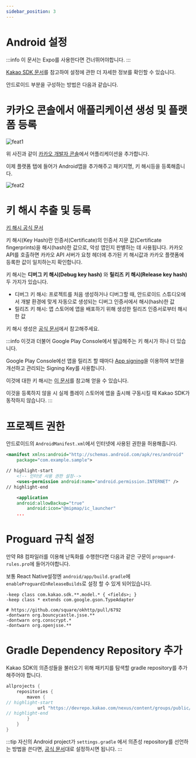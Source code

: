 ```yaml
---
sidebar_position: 3
---
```


# Android 설정

:::info
이 문서는 Expo를 사용한다면 건너뛰어야합니다.
:::

[Kakao SDK 문서](https://developers.kakao.com/docs/latest/ko/android/getting-started)를 참고하여 설정에 관한 더 자세한 정보를 확인할 수 있습니다.

안드로이드 부분을 구성하는 방법은 다음과 같습니다.

# 카카오 콘솔에서 애플리케이션 생성 및 플랫폼 등록

![feat1](https://raw.githubusercontent.com/mym0404/image-archive/master/202404211426201.webp)

위 사진과 같이 [카카오 개발자 콘솔](https://developers.kakao.com/console/app)에서 어플리케이션을 추가합니다.

이제 플랫폼 탭에 들어가 Android앱을 추가해주고 패키지명, 키 해시등을 등록해줍니다.

![feat2](https://raw.githubusercontent.com/mym0404/image-archive/master/202404211427510.webp)

# 키 해시 추출 및 등록

[키 해시 공식 문서](https://developers.kakao.com/docs/latest/ko/android/getting-started#before-you-begin-add-key-hash)

키 해시(Key Hash)란 인증서(Certificate)의 인증서 지문 값(Certificate fingerprints)을 해시(hash)한 값으로,
악성 앱인지 판별하는 데 사용됩니다.
카카오 API를 호출하면 카카오 API 서버가 요청 헤더에 추가된
키 해시값과 카카오 플랫폼에 등록한 값이 일치하는지 확인합니다.

키 해시는 **디버그 키 해시(Debug key hash)** 와 **릴리즈 키 해시(Release key hash)** 두 가지가 있습니다.

- 디버그 키 해시: 프로젝트를 처음 생성하거나 디버그할 때, 안드로이드 스튜디오에서 개발 환경에 맞게 자동으로 생성되는 디버그 인증서에서 해시(hash)한 값
- 릴리즈 키 해시: 앱 스토어에 앱을 배포하기 위해 생성한 릴리즈 인증서로부터 해시한 값

키 해시 생성은 [공식 문서](https://developers.kakao.com/docs/latest/ko/android/getting-started#before-you-begin-add-key-hash)에서 참고해주세요.

:::info
이것과 더불어 Google Play Console에서 발급해주는 키 해시가 하나 더 있습니다.

Google Play Console에선 앱을 릴리즈 할 때마다 [App signing](https://play.google.com/console/about/app-integrity/)을
이용하여 보안을 개선하고 관리되는 Signing Key를 사용합니다.

이것에 대한 키 해시는 [이 문서](https://developers.kakao.com/docs/latest/ko/android/getting-started#before-you-begin-add-key-hash-using-console)를 참고해 얻을 수 있습니다.

이것을 등록하지 않을 시 실제 플레이 스토어에 앱을 출시해 구동시킬 때 Kakao SDK가 동작하지 않습니다.
:::

# 프로젝트 권한

안드로이드의 `AndroidManifest.xml`에서 인터넷에 사용된 권한을 허용해줍니다.

```xml title='AndroidManifest.xml'
<manifest xmlns:android="http://schemas.android.com/apk/res/android"
    package="com.example.sample">

// highlight-start
    <!-- 인터넷 사용 권한 설정-->
    <uses-permission android:name="android.permission.INTERNET" />
// highlight-end

    <application
    android:allowBackup="true"
        android:icon="@mipmap/ic_launcher"
    ...
```

# Proguard 규칙 설정

만약 R8 컴파일러를 이용해 난독화를 수행한다면 다음과 같은 구문이 `proguard-rules.pro`에 들어가야합니다.

보통 React Native설정엔 `android/app/build.gradle`에 `enableProguardInReleaseBuilds`로 설정 할 수 있게 되어있습니다.

```text title='proguard-rules.pro'
-keep class com.kakao.sdk.**.model.* { <fields>; }
-keep class * extends com.google.gson.TypeAdapter

# https://github.com/square/okhttp/pull/6792
-dontwarn org.bouncycastle.jsse.**
-dontwarn org.conscrypt.*
-dontwarn org.openjsse.**
```

# Gradle Dependency Repository 추가

Kakao SDK의 의존성들을 불러오기 위해 패키지를 탐색할 gradle repository를 추가해주어야 합니다.

```gradle title='android/build.gradle'
allprojects {
    repositories {
        maven {
// highlight-start
            url "https://devrepo.kakao.com/nexus/content/groups/public/"
// highlight-end
        }
    }
}
```

:::tip
자신의 Android project가 `settings.gradle` 에서 의존성 repository를 선언하는 방법을 쓴다면,
[공식 문서](https://developers.kakao.com/docs/latest/ko/android/getting-started#apply-sdk-gradle)대로 설정하시면 됩니다.
:::